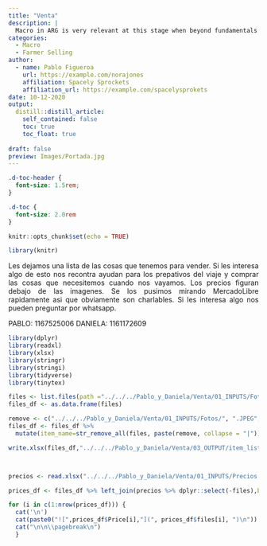 ```yaml
---
title: "Venta"
description: |
  Macro in ARG is very relevant at this stage when beyond fundamentals being very negative, we have no resources to extend the life cycle (before it was huge central bank reserves, public money available and then it was a change in government). Now is just another 3 more years of a populist government with no resources left.
categories:
  - Macro
  - Farmer Selling
author:
  - name: Pablo Figueroa 
    url: https://example.com/norajones
    affiliation: Spacely Sprockets
    affiliation_url: https://example.com/spacelysprokets
date: 10-12-2020
output:
  distill::distill_article:
    self_contained: false
    toc: true
    toc_float: true
    
draft: false
preview: Images/Portada.jpg
---
```



<style>
body {
text-align: justify}
</style>


```css
.d-toc-header {
  font-size: 1.5rem;
}

.d-toc {
  font-size: 2.0rem
}
``` 

```r
knitr::opts_chunk$set(echo = TRUE)
```

```r

library(knitr)

```

Les dejamos una lista de las cosas que tenemos para vender. Si les interesa algo de esto nos recontra ayudan para los prepativos del viaje y comprar las cosas que necesitemos cuando nos vayamos. Los precios figuran debajo de las imagenes. Se los pusimos mirando MercadoLibre rapidamente asi que obviamente son charlables. Si les interesa algo nos pueden preguntar por whatsapp. 

PABLO: 1167525006
DANIELA: 1161172609




```r
library(dplyr)
library(readxl)
library(xlsx)
library(stringr)
library(stringi)
library(tidyverse)
library(tinytex)

files <- list.files(path ="../../../Pablo_y_Daniela/Venta/01_INPUTS/Fotos/", full.names = TRUE)
files_df <- as.data.frame(files)

remove <- c("../../../Pablo_y_Daniela/Venta/01_INPUTS/Fotos/", ".JPEG", ".JPG")
files_df <- files_df %>% 
  mutate(item_name=str_remove_all(files, paste(remove, collapse = "|")))

write.xlsx(files_df,"../../../Pablo_y_Daniela/Venta/03_OUTPUT/item_list.xlsx",row.names = F)



precios <- read.xlsx("../../../Pablo_y_Daniela/Venta/01_INPUTS/Precios.xlsx",sheetName = "Sheet1")

prices_df <- files_df %>% left_join(precios %>% dplyr::select(-files),by="item_name") %>% arrange(item_name)

```

```r


for (i in c(1:nrow(prices_df))) {
  cat('\n')
  cat(paste0("![",prices_df$Price[i],"](", prices_df$files[i], ")\n"))  
  cat("\n\n\\pagebreak\n")
  }


```

